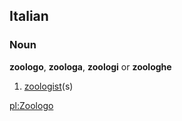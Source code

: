 ==Italian==
===Noun===
'''zoologo''', '''zoologa''', '''zoologi''' or '''zoologhe'''
# [[zoologist]](s)

[[pl:Zoologo]]